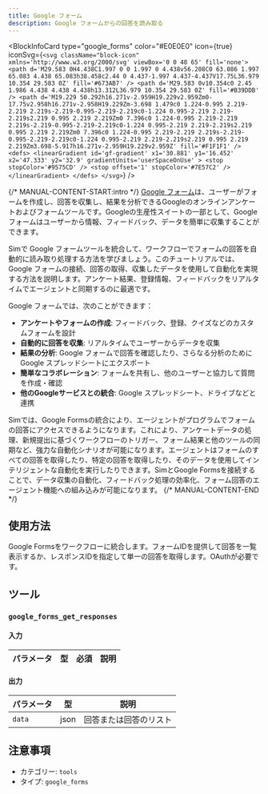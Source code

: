 ```yaml
---
title: Google フォーム
description: Google フォームからの回答を読み取る
---
```



<BlockInfoCard 
  type="google_forms"
  color="#E0E0E0"
  icon={true}
  iconSvg={`<svg className="block-icon"  xmlns='http://www.w3.org/2000/svg' viewBox='0 0 48 65' fill='none'>
      <path
        d='M29.583 0H4.438C1.997 0 0 1.997 0 4.438v56.208C0 63.086 1.997 65.083 4.438 65.083h38.458c2.44 0 4.437-1.997 4.437-4.437V17.75L36.979 10.354 29.583 0Z'
        fill='#673AB7'
      />
      <path
        d='M29.583 0v10.354c0 2.45 1.986 4.438 4.438 4.438h13.312L36.979 10.354 29.583 0Z'
        fill='#B39DDB'
      />
      <path
        d='M19.229 50.292h16.271v-2.959H19.229v2.959Zm0-17.75v2.958h16.271v-2.958H19.229Zm-3.698 1.479c0 1.224-0.995 2.219-2.219 2.219s-2.219-0.995-2.219-2.219c0-1.224 0.995-2.219 2.219-2.219s2.219 0.995 2.219 2.219Zm0 7.396c0 1.224-0.995 2.219-2.219 2.219s-2.219-0.995-2.219-2.219c0-1.224 0.995-2.219 2.219-2.219s2.219 0.995 2.219 2.219Zm0 7.396c0 1.224-0.995 2.219-2.219 2.219s-2.219-0.995-2.219-2.219c0-1.224 0.995-2.219 2.219-2.219s2.219 0.995 2.219 2.219Zm3.698-5.917h16.271v-2.959H19.229v2.959Z'
        fill='#F1F1F1'
      />
      <defs>
        <linearGradient
          id='gf-gradient'
          x1='30.881'
          y1='16.452'
          x2='47.333'
          y2='32.9'
          gradientUnits='userSpaceOnUse'
        >
          <stop stopColor='#9575CD' />
          <stop offset='1' stopColor='#7E57C2' />
        </linearGradient>
      </defs>
    </svg>`}
/>

{/* MANUAL-CONTENT-START:intro */}
[Google フォーム](https://forms.google.com)は、ユーザーがフォームを作成し、回答を収集し、結果を分析できるGoogleのオンラインアンケートおよびフォームツールです。Googleの生産性スイートの一部として、Google フォームはユーザーから情報、フィードバック、データを簡単に収集することができます。

Simで Google フォームツールを統合して、ワークフローでフォームの回答を自動的に読み取り処理する方法を学びましょう。このチュートリアルでは、Google フォームの接続、回答の取得、収集したデータを使用して自動化を実現する方法を説明します。アンケート結果、登録情報、フィードバックをリアルタイムでエージェントと同期するのに最適です。

Google フォームでは、次のことができます：

- **アンケートやフォームの作成**: フィードバック、登録、クイズなどのカスタムフォームを設計
- **自動的に回答を収集**: リアルタイムでユーザーからデータを収集
- **結果の分析**: Google フォームで回答を確認したり、さらなる分析のためにGoogle スプレッドシートにエクスポート
- **簡単なコラボレーション**: フォームを共有し、他のユーザーと協力して質問を作成・確認
- **他のGoogleサービスとの統合**: Google スプレッドシート、ドライブなどと連携

Simでは、Google Formsの統合により、エージェントがプログラムでフォームの回答にアクセスできるようになります。これにより、アンケートデータの処理、新規提出に基づくワークフローのトリガー、フォーム結果と他のツールの同期など、強力な自動化シナリオが可能になります。エージェントはフォームのすべての回答を取得したり、特定の回答を取得したり、そのデータを使用してインテリジェントな自動化を実行したりできます。SimとGoogle Formsを接続することで、データ収集の自動化、フィードバック処理の効率化、フォーム回答のエージェント機能への組み込みが可能になります。
{/* MANUAL-CONTENT-END */}

## 使用方法

Google Formsをワークフローに統合します。フォームIDを提供して回答を一覧表示するか、レスポンスIDを指定して単一の回答を取得します。OAuthが必要です。

## ツール

### `google_forms_get_responses`

#### 入力

| パラメータ | 型 | 必須 | 説明 |
| --------- | ---- | -------- | ----------- |

#### 出力

| パラメータ | 型 | 説明 |
| --------- | ---- | ----------- |
| `data` | json | 回答または回答のリスト |

## 注意事項

- カテゴリー: `tools`
- タイプ: `google_forms`
